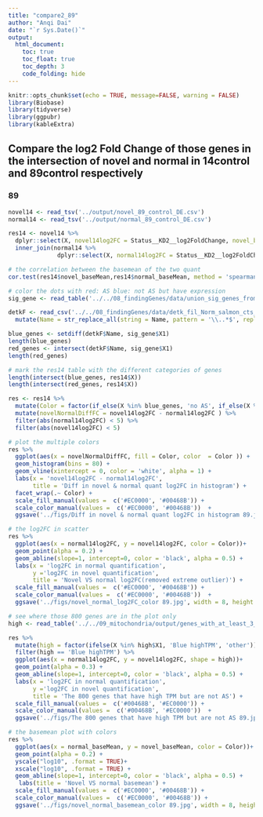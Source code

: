 ```yaml
---
title: "compare2_89"
author: "Anqi Dai"
date: "`r Sys.Date()`"
output:
  html_document:
    toc: true
    toc_float: true
    toc_depth: 3
    code_folding: hide
---
```


```r
knitr::opts_chunk$set(echo = TRUE, message=FALSE, warning = FALSE)
library(Biobase)
library(tidyverse)
library(ggpubr)
library(kableExtra)
```

## Compare the log2 Fold Change of those genes in the intersection of novel and normal in 14control and 89control respectively

### 89

```r
novel14 <- read_tsv('../output/novel_89_control_DE.csv')
normal14 <- read_tsv('../output/normal_89_control_DE.csv')

```


```r
res14 <- novel14 %>%
  dplyr::select(X, novel14log2FC = Status__KD2__log2FoldChange, novel_baseMean = baseMean) %>%
  inner_join(normal14 %>%
              dplyr::select(X, normal14log2FC = Status__KD2__log2FoldChange, normal_baseMean= baseMean), by = 'X') 

# the correlation between the basemean of the two quant
cor.test(res14$novel_baseMean,res14$normal_baseMean, method = 'spearman')
```



```r
# color the dots with red: AS blue: not AS but have expression
sig_gene <- read_table('../../08_findingGenes/data/union_sig_genes_from_3_analysis.txt', col_names = F)

detkF <- read_csv('../../08_findingGenes/data/detk_fil_Norm_salmon_cts_replicate1_matrix.csv') %>%
  mutate(Name = str_replace_all(string = Name, pattern = '\\..*$', replacement = ''))

blue_genes <- setdiff(detkF$Name, sig_gene$X1)
length(blue_genes)
red_genes <- intersect(detkF$Name, sig_gene$X1)
length(red_genes)
```

```r
# mark the res14 table with the different categories of genes
length(intersect(blue_genes, res14$X))
length(intersect(red_genes, res14$X))

res <- res14 %>%
  mutate(Color = factor(if_else(X %in% blue_genes, 'no AS', if_else(X %in% red_genes, 'AS', 'other'))) ) %>%
  mutate(novelNormalDiffFC = novel14log2FC - normal14log2FC ) %>%
  filter(abs(normal14log2FC) < 5) %>%
  filter(abs(novel14log2FC) < 5) 
```

```r
# plot the multiple colors
res %>%
  ggplot(aes(x = novelNormalDiffFC, fill = Color, color  = Color )) +
  geom_histogram(bins = 80) +
  geom_vline(xintercept = 0, color = 'white', alpha = 1) + 
  labs(x = 'novel14log2FC - normal14log2FC',
       title = 'Diff in novel & normal quant log2FC in histogram') +
  facet_wrap(.~ Color) + 
  scale_fill_manual(values =  c('#EC0000', '#00468B')) +
  scale_color_manual(values =  c('#EC0000', '#00468B'))  +
  ggsave('../figs/Diff in novel & normal quant log2FC in histogram 89.jpg', width = 8, height =6, dpi = 300)
```

```r
# the log2FC in scatter
res %>%
  ggplot(aes(x = normal14log2FC, y = novel14log2FC, color = Color))+
  geom_point(alpha = 0.2) +
  geom_abline(slope=1, intercept=0, color = 'black', alpha = 0.5) +
  labs(x = 'log2FC in normal quantification', 
       y ='log2FC in novel quantification',
       title = 'Novel VS normal log2FC(removed extreme outlier)') + 
  scale_fill_manual(values =  c('#EC0000', '#00468B')) +
  scale_color_manual(values =  c('#EC0000', '#00468B'))  +
  ggsave('../figs/novel_normal_log2FC_color 89.jpg', width = 8, height =6, dpi = 300)
```

```r
# see where those 800 genes are in the plot only 
high <- read_table('../../09_mitochondria/output/genes_with_at_least_3_introns_ids_highTPM.txt', col_names = F)

res %>%
  mutate(high = factor(ifelse(X %in% high$X1, 'Blue highTPM', 'other'))) %>%
  filter(high == 'Blue highTPM') %>%
  ggplot(aes(x = normal14log2FC, y = novel14log2FC, shape = high))+
  geom_point(alpha = 0.3) +
  geom_abline(slope=1, intercept=0, color = 'black', alpha = 0.5) +
  labs(x = 'log2FC in normal quantification', 
       y ='log2FC in novel quantification',
       title = 'The 800 genes that have high TPM but are not AS') + 
  scale_fill_manual(values =  c('#00468B', '#EC0000')) +
  scale_color_manual(values =  c('#00468B', '#EC0000'))  +
  ggsave('../figs/The 800 genes that have high TPM but are not AS 89.jpg', width = 8, height =6, dpi = 300)
```

```r
# the basemean plot with colors
res %>%
  ggplot(aes(x = normal_baseMean, y = novel_baseMean, color = Color))+
  geom_point(alpha = 0.2) +
  yscale("log10", .format = TRUE)+
  xscale("log10", .format = TRUE) +
  geom_abline(slope=1, intercept=0, color = 'black', alpha = 0.5) +
   labs(title = 'Novel VS normal basemean') +
  scale_fill_manual(values =  c('#EC0000', '#00468B')) +
  scale_color_manual(values =  c('#EC0000', '#00468B')) +
  ggsave('../figs/novel_normal_basemean_color 89.jpg', width = 8, height =6, dpi = 300)
```
